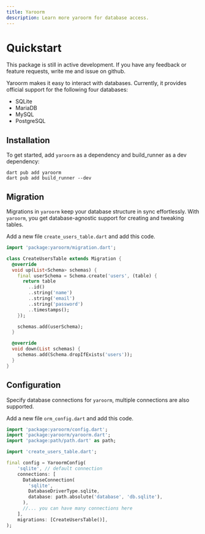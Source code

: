 ```yaml
---
title: Yaroorm
description: Learn more yaroorm for database access.
---
```


# Quickstart

<Info>This package is still in active development. If you have any feedback or feature requests, write me and issue on github.</Info>

Yaroorm makes it easy to interact with databases. Currently, it provides official support for the following four databases:

- SQLite
- MariaDB
- MySQL
- PostgreSQL

## Installation

To get started, add `yaroorm` as a dependency and build_runner as a dev dependency:

```shell
dart pub add yaroorm
dart pub add build_runner --dev
```

## Migration

Migrations in `yaroorm` keep your database structure in sync effortlessly. With `yaroorm`, you get database-agnostic support for creating and tweaking tables.

Add a new file `create_users_table.dart` and add this code. 

```dart
import 'package:yaroorm/migration.dart';

class CreateUsersTable extends Migration {
  @override
  void up(List<Schema> schemas) {
    final userSchema = Schema.create('users', (table) {
      return table
        ..id()
        ..string('name')
        ..string('email')
        ..string('password')
        ..timestamps();
    });

    schemas.add(userSchema);
  }

  @override
  void down(List schemas) {
    schemas.add(Schema.dropIfExists('users'));
  }
}
```

## Configuration

Specify database connections for `yaroorm`, multiple connections are also supported.

Add a new file `orm_config.dart` and add this code. 

```dart
import 'package:yaroorm/config.dart';
import 'package:yaroorm/yaroorm.dart';
import 'package:path/path.dart' as path;

import 'create_users_table.dart';

final config = YaroormConfig(
    'sqlite', // default connection
    connections: [
      DatabaseConnection(
        'sqlite',
        DatabaseDriverType.sqlite,
        database: path.absolute('database', 'db.sqlite'),
      ),
      //... you can have many connections here
    ],
    migrations: [CreateUsersTable()],
);
```
